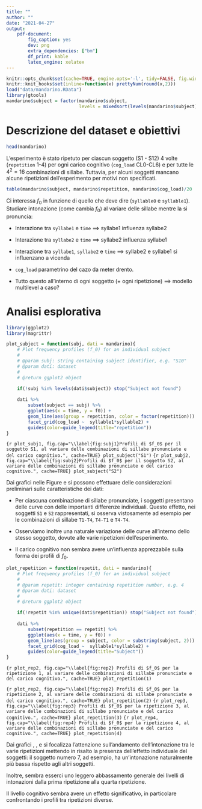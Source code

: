 ```yaml
---
title: ""
author: ""
date: "2021-04-27"
output: 
    pdf-document:
        fig_caption: yes        
        dev: png
        extra_dependencies: ["bm"]
        df_print: kable
        latex_engine: xelatex
---
```


```r
knitr::opts_chunk$set(cache=TRUE, engine.opts='-l', tidy=FALSE, fig.width=14, fig.height=8)
knitr::knit_hooks$set(inline=function(x) prettyNum(round(x,2)))
load("data/mandarino.RData")
library(gtools)
mandarino$subject = factor(mandarino$subject,
                           levels = mixedsort(levels(mandarino$subject)))
```

# Descrizione del dataset e obiettivi #
```r
head(mandarino)
```

L’esperimento è stato ripetuto per ciascun soggetto (S1 - S12) 4 volte (`repetition` 1-4) per ogni carico cognitivo (`cog_load` CL0-CL6) e per tutte le $4^2 = 16$ combinazioni di sillabe.
Tuttavia, per alcuni soggetti mancano alcune ripetizioni dell'esperimento per motivi non specificati.


```r
table(mandarino$subject, mandarino$repetition, mandarino$cog_load)/20
```

Ci interessa $f_0$ in funzione di quello che deve dire (`syllable0` e `syllable1`).
Studiare intonazione (come cambia $f_0$) al variare delle sillabe mentre la si pronuncia:

* Interazione tra `syllabe1` e `time` $\implies$ syllabe1 influenza syllabe2

* Interazione tra `syllabe2` e `time` $\implies$ syllabe2 influenza syllabe1

* Interazione tra  `syllabe1`, `syllabe2` e `time` $\implies$ syllabe2 e syllabe1 si influenzano a vicenda

* `cog_load` parametrino del cazo da meter drento.

* Tutto questo all'interno di ogni soggetto (+ ogni ripetizione) $\implies$ modello multilevel a caso?


# Analisi esplorativa #

```r
library(ggplot2)
library(magrittr)

plot_subject = function(subj, dati = mandarino){
    # Plot frequency profiles (f_0) for an individual subject
	#
    # @param subj: string containing subject identifier, e.g. "S10"
    # @param dati: dataset
	#
    # @return ggplot2 object

    if(!subj %in% levels(dati$subject)) stop("Subject not found")
    
    dati %>%
        subset(subject == subj) %>%
        ggplot(aes(x = time, y = f0)) +
        geom_line(aes(group = repetition, color = factor(repetition))) + 
        facet_grid(cog_load ~  syllable1*syllable2) +
        guides(color=guide_legend(title="repetition"))
}
```
```{r plot_subj1, fig.cap="\\label{fig:subj1}Profili di $f_0$ per il soggetto S1, al variare delle combinazioni di sillabe pronunciate e del carico cognitivo.", cache=TRUE}
plot_subject("S1")
```
```{r plot_subj2, fig.cap="\\label{fig:subj2}Profili di $f_0$ per il soggetto S2, al variare delle combinazioni di sillabe pronunciate e del carico cognitivo.", cache=TRUE}
plot_subject("S2")
```

Dai grafici nelle Figure \ref{fig:subj1} e \ref{fig:subj2} si possono effettuare delle considerazioni preliminari sulle caratteristiche dei dati:

* Per ciascuna combinazione di sillabe pronunciate, i soggetti presentano delle curve con delle importanti differenze individuali.
  Questo effetto, nei soggetti `S1` e `S2` rappresentati, si osserva vistosamente ad esempio per le combinazioni di sillabe `T1-T4`, `T4-T1` e `T4-T4`.

* Osserviamo inoltre una naturale variazione delle curve all'interno dello stesso soggetto, dovute alle varie ripetizioni dell'esperimento.

* Il carico cognitivo non sembra avere un'influenza apprezzabile sulla forma dei profili di $f_0$.

```r
plot_repetition = function(repetit, dati = mandarino){
    # Plot frequency profiles (f_0) for an individual subject
	#
    # @param repetit: integer containing repetition number, e.g. 4
    # @param dati: dataset
	#
    # @return ggplot2 object

    if(!repetit %in% unique(dati$repetition)) stop("Subject not found")
    
    dati %>%
        subset(repetition == repetit) %>%
        ggplot(aes(x = time, y = f0)) +
        geom_line(aes(group = subject, color = substring(subject, 2))) + 
        facet_grid(cog_load ~  syllable1*syllable2) +
        guides(color=guide_legend(title="Subject"))
}
```

```{r plot_rep2, fig.cap="\\label{fig:rep2} Profili di $f_0$ per la ripetizione 1, al variare delle combinazioni di sillabe pronunciate e del carico cognitivo.", cache=TRUE}
plot_repetition(1)
```


```{r plot_rep2, fig.cap="\\label{fig:rep2} Profili di $f_0$ per la ripetizione 2, al variare delle combinazioni di sillabe pronunciate e del carico cognitivo.", cache=TRUE}
plot_repetition(2)
```
```{r plot_rep3, fig.cap="\\label{fig:rep3} Profili di $f_0$ per la ripetizione 3, al variare delle combinazioni di sillabe pronunciate e del carico cognitivo.", cache=TRUE}
plot_repetition(3)
```
```{r plot_rep4, fig.cap="\\label{fig:rep4} Profili di $f_0$ per la ripetizione 4, al variare delle combinazioni di sillabe pronunciate e del carico cognitivo.", cache=TRUE}
plot_repetition(4)
```

Dai grafici \ref{fig:rep1}, \ref{fig:rep2}, \ref{fig:rep3} e \ref{fig:rep4} si focalizza l'attenzione sull'andamento dell'intonazione tra le varie ripetizioni mettendo in risalto la presenza dell'effetto individuale del soggetti: il soggetto numero 7, ad esempio, ha un'intonazione naturalmente più bassa rispetto agli altri soggetti.

Inoltre, sembra esserci uno leggero abbassamento generale dei livelli di intonazioni dalla prima ripetizione alla quarta ripetizione.

Il livello cognitivo sembra avere un effetto significativo, in particolare confrontando i profili tra ripetizioni diverse.
